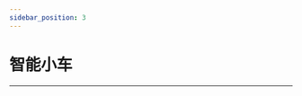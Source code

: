 ```yaml
---
sidebar_position: 3
---
```





# 智能小车
---

<cardbox>
  <card
    href="./microbit-samrt-cutebot/"
    title="酷比特小车套件"
    description="ELECFREAKS Cutebot是一款带有双高速电机马达的后驱智能赛车。Cutebot同时搭载了很多车载设备，包括超声波导航距离传感器，两颗RGBLED车大灯，两颗Rainbow LED车底示廓灯，两个车道辅助巡线探头，和更多智能配件！驱动你的第一个智能赛车吧！"
    img={microbit_samrt_cutebot_Icon}
  />
  <card
    href="./microbit-tpbot/"
    title="天蓬智能车"
    description="天蓬智能车是一款micro:bit可编程智能车。它可以是玩具，在不插入micro:bit主板的时候能实现巡线与避障等娱乐功能；它也可以是教具，通过它可以学习编程技术。它还可以扩展电子模块和乐高积木，充分激发孩子的想象力与创造力。"
    img={microbit_tpbot_Icon}
  />
  <card
    href="./microbit-ringbit-car-v2/"
    title="瑞比特小车"
    description="ELECFREAKS Ring:bit二代智能车是一款小型DIY智能车，由BBC micro:bit和ELECFREAKS Ring:bit组成。Ring:bit扩展了micro:bit的三个GPIO口，可以连接轻松的连接各种传感器和组件。一个基础的Ring:bit智能车可以很容易的编程去驱动，还可以搭配遥控器甚至创建一个彩虹灯塔。只要增加一个扩展模块，你的Ring:bit智能车就可以做更多事情，例如巡线，跟随，避障，绘图和更多玩法。"
    img={microbit_ringbit_car_v2_Icon}
  />
  <card
    href="./microbit-wonder-rugged-car/"
    title="悟空装甲车"
    description="麦克纳姆轮小车是一款基于悟空多功能扩展板的全方位移动小车。 采用麦克纳姆轮方案，完美实现360°全方向移动，更可以完成左右漂移等高难度动作，8CM直径超大轮胎，造型狂野。全时四驱强劲动力，四轮都可独立操控 全车采用兼容乐高积木，扩展性超强。自带400mAh锂电池包，板载电源管理系统，支持快速充电，充满仅需20分钟，满负载运行时间可达到30分钟以上。"
    img={microbit_wonder_rugged_car_Icon}
  />
  <card
    href="./microbit-motorbit-smart-car-kit/"
    title="摩比特小车"
    description="motor:bit亚克力智能小车是为micro:bit两路电机驱动板量身打造的一款智能小车，它包含micro:bit两路电机驱动板、3线超声波模块和两路巡线模块，可使用它DIY一款micro:bit两轮驱动智能小车。"
    img={microbit_motorbit_smart_car_kit_Icon}
  />
</cardbox>
